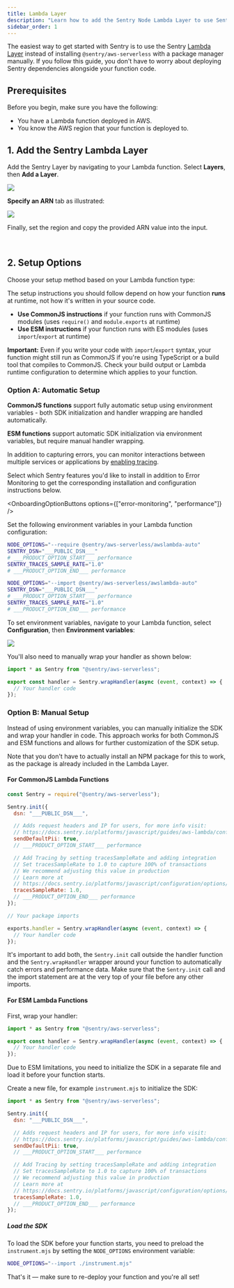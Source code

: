 ```yaml
---
title: Lambda Layer
description: "Learn how to add the Sentry Node Lambda Layer to use Sentry in your Lambda functions"
sidebar_order: 1
---
```


The easiest way to get started with Sentry is to use the Sentry [Lambda Layer](https://docs.aws.amazon.com/lambda/latest/dg/adding-layers.html) instead of installing `@sentry/aws-serverless` with a package manager manually.
If you follow this guide, you don't have to worry about deploying Sentry dependencies alongside your function code.

## Prerequisites

Before you begin, make sure you have the following:

- You have a Lambda function deployed in AWS.
- You know the AWS region that your function is deployed to.

## 1. Add the Sentry Lambda Layer

Add the Sentry Layer by navigating to your Lambda function. Select **Layers**, then **Add a Layer**.

![](./img/lambda_view.png)

**Specify an ARN** tab as illustrated:

![](./img/add_layer.png)

Finally, set the region and copy the provided ARN value into the input.

<LambdaLayerDetail canonical="aws-layer:node" />

<br />

## 2. Setup Options

Choose your setup method based on your Lambda function type:

<Alert level="info" title="ESM vs. CommonJS">

The setup instructions you should follow depend on how your function **runs** at runtime, not how it's written in your source code.

- **Use CommonJS instructions** if your function runs with CommonJS modules (uses `require()` and `module.exports` at runtime)
- **Use ESM instructions** if your function runs with ES modules (uses `import`/`export` at runtime)

**Important:** Even if you write your code with `import`/`export` syntax, your function might still run as CommonJS if you're using TypeScript or a build tool that compiles to CommonJS. Check your build output or Lambda runtime configuration to determine which applies to your function.

</Alert>

### Option A: Automatic Setup

**CommonJS functions** support fully automatic setup using environment variables - both SDK initialization and handler wrapping are handled automatically.

**ESM functions** support automatic SDK initialization via environment variables, but require manual handler wrapping.

In addition to capturing errors, you can monitor interactions between multiple services or applications by [enabling tracing](/concepts/key-terms/tracing/).

Select which Sentry features you'd like to install in addition to Error Monitoring to get the corresponding installation and configuration instructions below.

<OnboardingOptionButtons options={["error-monitoring", "performance"]} />

Set the following environment variables in your Lambda function configuration:

```bash {tabTitle:CommonJS}
NODE_OPTIONS="--require @sentry/aws-serverless/awslambda-auto"
SENTRY_DSN="___PUBLIC_DSN___"
# ___PRODUCT_OPTION_START___ performance
SENTRY_TRACES_SAMPLE_RATE="1.0"
# ___PRODUCT_OPTION_END___ performance
```

```bash {tabTitle:ESM}
NODE_OPTIONS="--import @sentry/aws-serverless/awslambda-auto"
SENTRY_DSN="___PUBLIC_DSN___"
# ___PRODUCT_OPTION_START___ performance
SENTRY_TRACES_SAMPLE_RATE="1.0"
# ___PRODUCT_OPTION_END___ performance
```

To set environment variables, navigate to your Lambda function, select **Configuration**, then **Environment variables**:

![](./img/env_vars.png)

<Alert level="info" title="For ESM Lambda Functions">

You'll also need to manually wrap your handler as shown below:

```javascript {filename:index.mjs}
import * as Sentry from "@sentry/aws-serverless";

export const handler = Sentry.wrapHandler(async (event, context) => {
  // Your handler code
});
```

</Alert>

### Option B: Manual Setup

Instead of using environment variables, you can manually initialize the SDK and wrap your handler in code. This approach works for both CommonJS and ESM functions and allows for further customization of the SDK setup.

Note that you don't have to actually install an NPM package for this to work, as the package is already included in the Lambda Layer.

#### For CommonJS Lambda Functions

```javascript {filename:index.js}
const Sentry = require("@sentry/aws-serverless");

Sentry.init({
  dsn: "___PUBLIC_DSN___",

  // Adds request headers and IP for users, for more info visit:
  // https://docs.sentry.io/platforms/javascript/guides/aws-lambda/configuration/options/#sendDefaultPii
  sendDefaultPii: true,
  // ___PRODUCT_OPTION_START___ performance

  // Add Tracing by setting tracesSampleRate and adding integration
  // Set tracesSampleRate to 1.0 to capture 100% of transactions
  // We recommend adjusting this value in production
  // Learn more at
  // https://docs.sentry.io/platforms/javascript/configuration/options/#traces-sample-rate
  tracesSampleRate: 1.0,
  // ___PRODUCT_OPTION_END___ performance
});

// Your package imports

exports.handler = Sentry.wrapHandler(async (event, context) => {
  // Your handler code
});
```

It's important to add both, the `Sentry.init` call outside the handler function and the `Sentry.wrapHandler` wrapper around your function to automatically catch errors and performance data. Make sure that the `Sentry.init` call and the import statement are at the very top of your file before any other imports.

#### For ESM Lambda Functions

First, wrap your handler:

```javascript {filename:index.mjs}{1,3}
import * as Sentry from "@sentry/aws-serverless";

export const handler = Sentry.wrapHandler(async (event, context) => {
  // Your handler code
});
```

Due to ESM limitations, you need to initialize the SDK in a separate file and load it before your function starts.

Create a new file, for example `instrument.mjs` to initialize the SDK:

```javascript {filename:instrument.mjs}
import * as Sentry from "@sentry/aws-serverless";

Sentry.init({
  dsn: "___PUBLIC_DSN___",

  // Adds request headers and IP for users, for more info visit:
  // https://docs.sentry.io/platforms/javascript/guides/aws-lambda/configuration/options/#sendDefaultPii
  sendDefaultPii: true,
  // ___PRODUCT_OPTION_START___ performance

  // Add Tracing by setting tracesSampleRate and adding integration
  // Set tracesSampleRate to 1.0 to capture 100% of transactions
  // We recommend adjusting this value in production
  // Learn more at
  // https://docs.sentry.io/platforms/javascript/configuration/options/#traces-sample-rate
  tracesSampleRate: 1.0,
  // ___PRODUCT_OPTION_END___ performance
});
```

##### Load the SDK

To load the SDK before your function starts, you need to preload the `instrument.mjs` by setting the `NODE_OPTIONS` environment variable:

```bash
NODE_OPTIONS="--import ./instrument.mjs"
```

That's it — make sure to re-deploy your function and you're all set!
